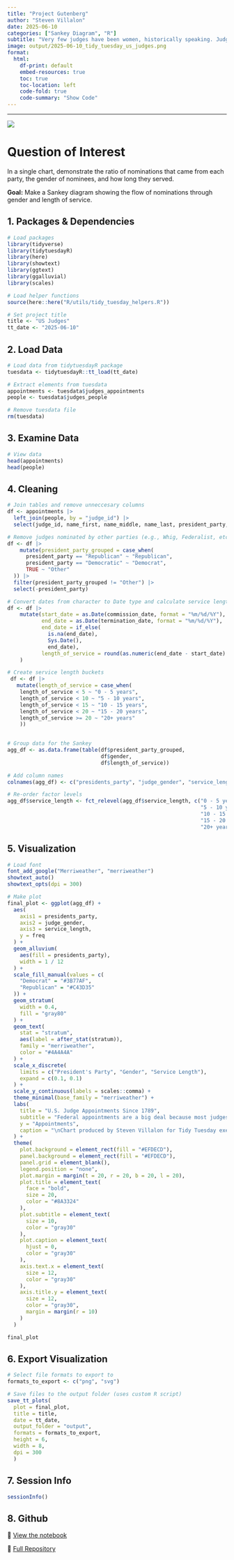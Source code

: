 ```yaml
---
title: "Project Gutenberg"
author: "Steven Villalon"
date: 2025-06-10
categories: ["Sankey Diagram", "R"]
subtitle: "Very few judges have been women, historically speaking. Judgeships are lifetime appointments and the data indicates most stay in their position 20+ years."
image: output/2025-06-10_tidy_tuesday_us_judges.png
format:
  html:
    df-print: default
    embed-resources: true
    toc: true
    toc-location: left
    code-fold: true
    code-summary: "Show Code"
---
```


------------------------------------------------------------------------

![](output/2025-06-10_tidy_tuesday_us_judges.svg){fig-alt="Final plot"}

# Question of Interest

In a single chart, demonstrate the ratio of nominations that came from each party, the gender of nominees, and how long they served.

**Goal:** Make a Sankey diagram showing the flow of nominations through gender and length of service.

## 1. Packages & Dependencies

```r
# Load packages
library(tidyverse)
library(tidytuesdayR)
library(here)
library(showtext)
library(ggtext)
library(ggalluvial)
library(scales)

# Load helper functions
source(here::here("R/utils/tidy_tuesday_helpers.R"))

# Set project title
title <- "US Judges"
tt_date <- "2025-06-10"

```

## 2. Load Data

```r
# Load data from tidytuesdayR package
tuesdata <- tidytuesdayR::tt_load(tt_date)

# Extract elements from tuesdata
appointments <- tuesdata$judges_appointments
people <- tuesdata$judges_people

# Remove tuesdata file
rm(tuesdata)

```

## 3. Examine Data

```r
# View data
head(appointments)
head(people)

```

## 4. Cleaning

```r
# Join tables and remove unneccesary columns
df <- appointments |> 
  left_join(people, by = "judge_id") |> 
  select(judge_id, name_first, name_middle, name_last, president_party, gender, commission_date, termination_date)

# Remove judges nominated by other parties (e.g., Whig, Federalist, etc.)
df <- df |> 
    mutate(president_party_grouped = case_when(
      president_party == "Republican" ~ "Republican",
      president_party == "Democratic" ~ "Democrat",
      TRUE ~ "Other"
  )) |> 
  filter(president_party_grouped != "Other") |> 
  select(-president_party)

```

```r
# Convert dates from character to Date type and calculate service length
df <- df |> 
    mutate(start_date = as.Date(commission_date, format = "%m/%d/%Y"),
           end_date = as.Date(termination_date, format = "%m/%d/%Y"),
           end_date = if_else(
             is.na(end_date),
             Sys.Date(),
             end_date),
           length_of_service = round(as.numeric(end_date - start_date) / 365.25, 1)
    )

```

```r
# Create service length buckets
 df <- df |> 
   mutate(length_of_service = case_when(
    length_of_service < 5 ~ "0 - 5 years",
    length_of_service < 10 ~ "5 - 10 years",
    length_of_service < 15 ~ "10 - 15 years",
    length_of_service < 20 ~ "15 - 20 years",
    length_of_service >= 20 ~ "20+ years"
    ))
 
```

```r
# Group data for the Sankey
agg_df <- as.data.frame(table(df$president_party_grouped, 
                              df$gender, 
                              df$length_of_service))

# Add column names
colnames(agg_df) <- c("presidents_party", "judge_gender", "service_length", "freq")

# Re-order factor levels
agg_df$service_length <- fct_relevel(agg_df$service_length, c("0 - 5 years",
                                                              "5 - 10 years", 
                                                              "10 - 15 years", 
                                                              "15 - 20 years", 
                                                              "20+ years"))

```

## 5. Visualization

```r

# Load font
font_add_google("Merriweather", "merriweather")
showtext_auto()
showtext_opts(dpi = 300)

# Make plot
final_plot <- ggplot(agg_df) +
  aes(
    axis1 = presidents_party,
    axis2 = judge_gender,
    axis3 = service_length,
    y = freq
  ) +
  geom_alluvium(
    aes(fill = presidents_party),
    width = 1 / 12
  ) +
  scale_fill_manual(values = c(
    "Democrat" = "#3B77AF",
    "Republican" = "#C43D35"
  )) +
  geom_stratum(
    width = 0.4,
    fill = "gray80"
  ) +
  geom_text(
    stat = "stratum",
    aes(label = after_stat(stratum)),
    family = "merriweather",
    color = "#4A4A4A"
  ) +
  scale_x_discrete(
    limits = c("President's Party", "Gender", "Service Length"),
    expand = c(0.1, 0.1)
  ) +
  scale_y_continuous(labels = scales::comma) +
  theme_minimal(base_family = "merriweather") +
  labs(
    title = "U.S. Judge Appointments Since 1789",
    subtitle = "Federal appointments are a big deal because most judges end up serving more than 20 years. \nRepublican presidents have appointed 208 more judges than Democratic presidents. Historically, \nmost judges have been men, but women are increasingly holding these positions.",
    y = "Appointments",
    caption = "\nChart produced by Steven Villalon for Tidy Tuesday exercise on June 10, 2025."
  ) +
  theme(
    plot.background = element_rect(fill = "#EFDECD"),
    panel.background = element_rect(fill = "#EFDECD"),
    panel.grid = element_blank(),
    legend.position = "none",
    plot.margin = margin(t = 20, r = 20, b = 20, l = 20),
    plot.title = element_text(
      face = "bold",
      size = 20,
      color = "#8A3324"
    ),
    plot.subtitle = element_text(
      size = 10,
      color = "gray30"
    ),
    plot.caption = element_text(
      hjust = 0,
      color = "gray30"
    ),
    axis.text.x = element_text(
      size = 12,
      color = "gray30"
    ),
    axis.title.y = element_text(
      size = 12,
      color = "gray30",
      margin = margin(r = 10)
    )
  )

final_plot

```

## 6. Export Visualization

```r
# Select file formats to export to
formats_to_export <- c("png", "svg")

# Save files to the output folder (uses custom R script)
save_tt_plots(
  plot = final_plot, 
  title = title, 
  date = tt_date,
  output_folder = "output", 
  formats = formats_to_export, 
  height = 6,
  width = 8,
  dpi = 300
  )

```

## 7. Session Info

::: {.callout-tip collapse="true" title="Expand for Session Info"}
```r
sessionInfo()

```
:::

## 8. Github

::: {.callout-tip title="Files"}
📓 <a href="https://github.com/stevenvillalon/portfolio/blob/d5050efd5c5f68270bd6c1df00c8380d17826126/TIDYTUESDAY/2025-06-03-GUTENBERG/2025-06-03_tidy_tuesday_gutenberg_O.qmd" target="_blank" rel="noopener noreferrer">View the notebook</a>

📁 <a href="https://github.com/stevenvillalon/portfolio/tree/main/TIDYTUESDAY" target="_blank" rel="noopener noreferrer">Full Repository</a>
:::
